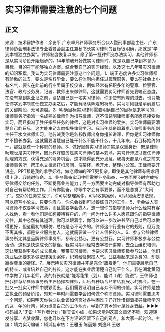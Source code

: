 # 实习律师需要注意的七个问题
## 正文
来源：技术辩护作者：余安平 广东卓凡律师事务所合伙人暨刑事部副主任、广东律师协会刑事法律专业委员会副主任兼秘书长实习律师的目标很明确，那就是“学到本领独立办案”。律师制度恢复以来，除了第一批律师没办法实习，其他律师都是从实习阶段开始起步的。14年前我开始做实习律师时，就是以自己学到本领为目标，目的在于能够独立办案。结合我自己的实习经验，以及这七八年带实习律师的知识积累，我认为实习律师需要注意这七个问题。1、端正态度许多实习律师都有骄傲的过去，要么是名校毕业，要么在体制内担任过管理职务，要么在社会上小有名气，要么在此前的行业里属于佼佼者，例如经常有任职多年的警察、检察官、法官、政府公务员、记者、教师出来做律师。这就需要实习律师首先要端正态度，在没有拿到执业证之前，清楚自己是一名实习律师，你即使有辉煌的过去，也只能在你学到本领胜任独立办案之后，才能有继续辉煌的将来。实习阶段就是承前启后的关键阶段，无可逾越。2、明确目标实习律师需要明确自己的目标是来学习的，律师事务所指派一名成熟的律师作为指导律师，这不仅说明律师事务所愿意接受你实习，而且指派了胜任指导任务的律师，这是对实习律师的爱护。实习律师需要清楚自己的目标，这才能主动去向指导律师学习。我当年就是跟着卓凡律师事务所副主任王水文律师实习，他告诫我你是名校教师出身你擅长讲课，但你是实习律师你并不擅长办案，这就需要清楚自己能干什么不能干什么。十几年来，我目标始终如一，那就是做一个称职的律师。3、做好服务实习律师其实是双重身份，既是律师助理也是实习律师，因此做好服务是实习律师的基本要求。实习律师通过担任律师助理的方式，获得充足的服务机会，这才能得到充分发展。我每天都是八点之前来律师事务所，帮王水文律师打扫房间、洗茶杯、煮开水，整理办公室。王律师要开讲座，PPT那是我的拿手好戏，做老师做的PPT更复杂。即使是其他律师有需求用得上我，我随时待命。4、业务勤奋实习律师需要业务勤奋，一方面要及时完成指导律师交给的任务，不断提高业务能力；另一方面要主动完成对指导律师有帮助也对自己有帮助的工作。只有你勤奋，你眼中才会有事要做，而不是总觉了“太闲了”。交办的任务完成了，你可以整理案件，可以收集案例，可以阅读法律法规，可以撰写小论文。只要你有心，你总会找到可以锻炼自己的工作。5、学会做人实习律师不仅要学习做事，而且需要学会做人。想一想你的指导律师为什么经常有客人找他，看一看他们是如何接待客户的，问一问为什么许多人愿意跟你的指导律师交往，其中必然有其道理。你可以跟着学，你可以进一步改进甚至自己以后可以做得更好，但这最初的模仿、总结是必不可少的。律师这个行业有它的规则，但万变不离其宗，都是专业服务他人，这就需要做一个让人信任的人。6、参与公益律师事务所尤其是品牌律师事务所，都有公益心，更有公益行。实习律师积极参与公益活动，这也是快速成长的捷径。我实习期间经常去学校开讲座，去企业组织培训，这让我获得更多的成长机会。我带实习律师，也要求实习律师积极参与公益，他们执业后还要求多做法律援助案件，积累经验聚攒人气。公益看起来是免费的，却是赢得尊重的捷径。7、展示特长实习律师并非是完全“跟着走”，他们需要展示自己的特长，或者培养自己的特长，这才能在执业后清楚自己能干什么。我在湖北黄冈中学做了几年老师，我的特长就是“能写能策（划）、能讲（课）能说”，王律师也把我推荐给律师事务所主任杨择郡律师，此后各种场合经常给我展示的机会。在一批又一批实习律师中脱颖而出，我们需要证明自己与众不同的价值。实习律师是独立执业的预备阶段，短短一年时间需要学会如何做个称职律师。实习律师需要思考一个问题，如果明天你独立执业该如何面对各种困难？好好珍惜跟着指导律师学习的这一年的时间，努力提高自己的工作能力，学到了真本领才是终身受益。►►►扫码加入“无讼「写作者计划」”群无讼小编：如果您觉得这篇文章还不错，欢迎转发分享、点赞收藏，您也可以在下方评论区留下自己的观点，和大家一起讨论。主编：靖力实习编辑：矫鸿佳审核：王雅玉 陈丽娟 刘逸凡 王敬